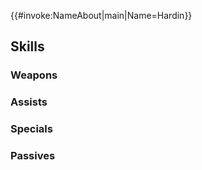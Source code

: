 {{#invoke:NameAbout|main|Name=Hardin}}{{HeroPage Tabs}}
{{Hero Infobox
|Name=Hardin
|Title=The Coyote
|WeaponType=Blue Lance
|MoveType=Cavalry
|Origin=Fire Emblem: Mystery of the Emblem
|Gender=Male
|actorEN=Richard Epcar
|actorJP=中谷一博
|artist=Daisuke Izuka
|randomStartTime=2022-12-18T07:00:00Z
|additionDate=November 18, 2022
|releaseDate=November 18, 2022
|poolDate=December 7, 2022
|poolRarities=5
|cv1=1
|cv2=600100
|TagID=ハーディン
|InternalID=877
|Properties=specRate_202508
|description=Younger brother of the king of Aurelis, nicknamed the Coyote. Rescued the Archanean Princess, Nyna. Appears in Fire Emblem: Mystery of the Emblem.
}}
{{Stats Page
|Lv1HP=17|Lv1ATK=11|Lv1SPD=11|Lv1DEF=6|Lv1RES=6
|GRHP=55|GRATK=70|GRSPD=75|GRDEF=60|GRRES=35
}}
==Skills==
===Weapons===
{{Weapons Table
|weapon1=Iron Lance
|weapon1Default=1
|weapon1Unlock=1
|weapon2=Steel Lance
|weapon2Default=2
|weapon2Unlock=2
|weapon3=Silver Lance
|weapon3Default=4
|weapon3Unlock=3
|weapon4=Coyote's Lance
|weapon4Default=5
|weapon4Unlock=5
}}
===Assists===
{{Assists Table}}
===Specials===
{{Specials Table
|special1=Dragon Gaze
|special1Default=4
|special1Unlock=3
|special2=Draconic Aura
|special2Unlock=4
}}
===Passives===
{{Passives Table
|passiveA1=Darting Blow 1
|passiveA2=Swift Sparrow 1
|passiveA3=Swift Sparrow 2
|passiveA4=Surge Sparrow
|passiveA1Unlock=2
|passiveA2Unlock=3
|passiveA3Unlock=4
|passiveA4Unlock=5
|passiveB1=A/S Near Trace 1
|passiveB2=A/S Near Trace 2
|passiveB3=A/S Near Trace 3
|passiveB1Unlock=1
|passiveB2Unlock=2
|passiveB3Unlock=4
}}
{{Heroes Navbox}}